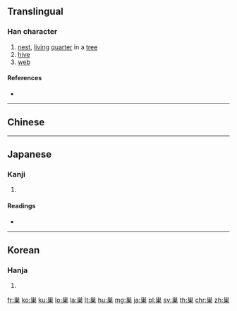 {{also|巢}}
==Translingual==

===Han character===
{{Han char|rn=47|rad=巛|as=08|sn=11|four=|canj=FWD|ids=⿱⺍果}}

# [[nest]], [[living]] [[quarter]] in a [[tree]]
# [[hive]]
# [[web]]

====References====
* {{Han ref|kx=0531.131|dkj=08696|dj=0919.230|hdz=21221.010|uh=5DE3|ud=24035}}

----

==Chinese==
{{zh-see|巢|v}}

----

==Japanese==

===Kanji===
{{ja-kanji|grade=4|rs=巛08|style=s|kyu=巢}}

# {{defn|lang=ja|sort=巛08}}

====Readings====
* {{ja-readings|on=[[そう]] (sō)|kun=[[す]] (su), [[すくう]] (sukuu)}}

----

==Korean==

===Hanja===
{{ko-hanja|hangeul=소|rv=so|mr=so}}

# {{defn|lang=ko|sort=巛08}}

[[fr:巣]]
[[ko:巣]]
[[ku:巣]]
[[lo:巣]]
[[la:巣]]
[[lt:巣]]
[[hu:巣]]
[[mg:巣]]
[[ja:巣]]
[[pl:巣]]
[[sv:巣]]
[[th:巣]]
[[chr:巣]]
[[zh:巣]]